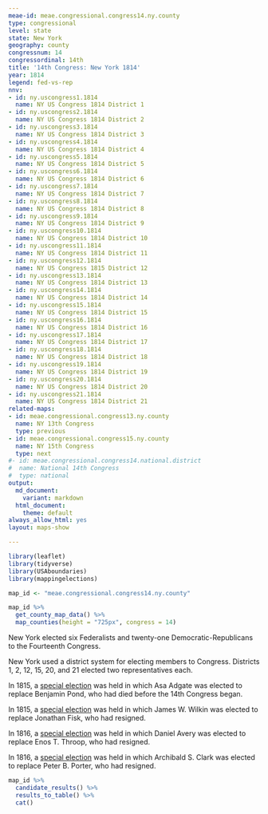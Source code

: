 ```yaml
---
meae-id: meae.congressional.congress14.ny.county
type: congressional
level: state
state: New York
geography: county
congressnum: 14
congressordinal: 14th
title: '14th Congress: New York 1814'
year: 1814
legend: fed-vs-rep
nnv:
- id: ny.uscongress1.1814
  name: NY US Congress 1814 District 1
- id: ny.uscongress2.1814
  name: NY US Congress 1814 District 2
- id: ny.uscongress3.1814
  name: NY US Congress 1814 District 3
- id: ny.uscongress4.1814
  name: NY US Congress 1814 District 4
- id: ny.uscongress5.1814
  name: NY US Congress 1814 District 5
- id: ny.uscongress6.1814
  name: NY US Congress 1814 District 6
- id: ny.uscongress7.1814
  name: NY US Congress 1814 District 7
- id: ny.uscongress8.1814
  name: NY US Congress 1814 District 8
- id: ny.uscongress9.1814
  name: NY US Congress 1814 District 9
- id: ny.uscongress10.1814
  name: NY US Congress 1814 District 10
- id: ny.uscongress11.1814
  name: NY US Congress 1814 District 11
- id: ny.uscongress12.1814
  name: NY US Congress 1815 District 12
- id: ny.uscongress13.1814
  name: NY US Congress 1814 District 13
- id: ny.uscongress14.1814
  name: NY US Congress 1814 District 14
- id: ny.uscongress15.1814
  name: NY US Congress 1814 District 15
- id: ny.uscongress16.1814
  name: NY US Congress 1814 District 16
- id: ny.uscongress17.1814
  name: NY US Congress 1814 District 17
- id: ny.uscongress18.1814
  name: NY US Congress 1814 District 18
- id: ny.uscongress19.1814
  name: NY US Congress 1814 District 19
- id: ny.uscongress20.1814
  name: NY US Congress 1814 District 20
- id: ny.uscongress21.1814
  name: NY US Congress 1814 District 21
related-maps:
- id: meae.congressional.congress13.ny.county
  name: NY 13th Congress
  type: previous
- id: meae.congressional.congress15.ny.county
  name: NY 15th Congress
  type: next
#- id: meae.congressional.congress14.national.district
#  name: National 14th Congress
#  type: national
output:
  md_document:
    variant: markdown
  html_document:
    theme: default
always_allow_html: yes
layout: maps-show

---
```


```r
library(leaflet)
library(tidyverse)
library(USAboundaries)
library(mappingelections)

map_id <- "meae.congressional.congress14.ny.county"
```

<div class="map">

```r
map_id %>%
  get_county_map_data() %>%
  map_counties(height = "725px", congress = 14)
```

</div>

New York elected six Federalists and twenty-one Democratic-Republicans to the Fourteenth Congress. 

New York used a district system for electing members to Congress. Districts 1, 2, 12, 15, 20, and 21 elected two representatives each. 

In 1815, a [special election](https://elections.lib.tufts.edu/catalog/tufts:ny.uscongress12.special.1815) was held in which Asa Adgate was elected to replace Benjamin Pond, who had died before the 14th Congress began. 

In 1815, a [special election](https://elections.lib.tufts.edu/catalog/tufts:ny.uscongress6.special.1815) was held in which James W. Wilkin was elected to replace Jonathan Fisk, who had resigned. 

In 1816, a [special election](https://elections.lib.tufts.edu/catalog/tufts:ny.uscongress20.special.1816) was held in which Daniel Avery was elected to replace Enos T. Throop, who had resigned. 

In 1816, a [special election](https://elections.lib.tufts.edu/catalog/tufts:ny.uscongress21.special.1816) was held in which Archibald S. Clark was elected to replace Peter B. Porter, who had resigned. 

<div class="results-table">

```r
map_id %>%
  candidate_results() %>%
  results_to_table() %>%
  cat()
```

</div>
